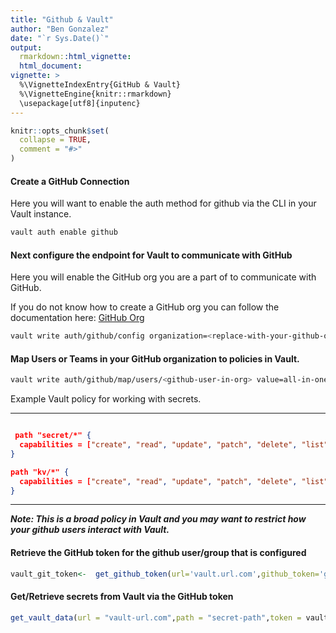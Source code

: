 ```yaml
---
title: "Github & Vault"
author: "Ben Gonzalez"
date: "`r Sys.Date()`"
output: 
  rmarkdown::html_vignette:
  html_document:
vignette: >
  %\VignetteIndexEntry{GitHub & Vault}
  %\VignetteEngine{knitr::rmarkdown}
  \usepackage[utf8]{inputenc}  
---
```


```r
knitr::opts_chunk$set(
  collapse = TRUE,
  comment = "#>"
)
```

#### Create a GitHub Connection

Here you will want to enable the auth method for github via the CLI in your Vault instance.

```bash
vault auth enable github
```

#### Next configure the endpoint for Vault to communicate with GitHub


Here you will enable the GitHub org you are a part of to communicate with GitHub. 

If you do not know how to create a GitHub org you can follow the documentation here: <a href="https://docs.github.com/en/organizations/collaborating-with-groups-in-organizations/creating-a-new-organization-from-scratch" target="_blank">GitHub Org</a>

```bash
vault write auth/github/config organization=<replace-with-your-github-org>
```

#### Map Users or Teams in your GitHub organization to policies in Vault.

```bash
vault write auth/github/map/users/<github-user-in-org> value=all-in-one-policy
```

Example Vault policy for working with secrets. 

***

```json

 path "secret/*" {
  capabilities = ["create", "read", "update", "patch", "delete", "list"]
}

path "kv/*" {
  capabilities = ["create", "read", "update", "patch", "delete", "list"]
}

```

***

***Note: This is a broad policy in Vault and you may want to restrict how your github users interact with Vault.***


#### Retrieve the GitHub token for the github user/group that is configured

```r
vault_git_token<-  get_github_token(url='vault.url.com',github_token='ghp_12345abcdef')
```


#### Get/Retrieve secrets from Vault via the GitHub token

```r
get_vault_data(url = "vault-url.com",path = "secret-path",token = vault_git_token)
```
      